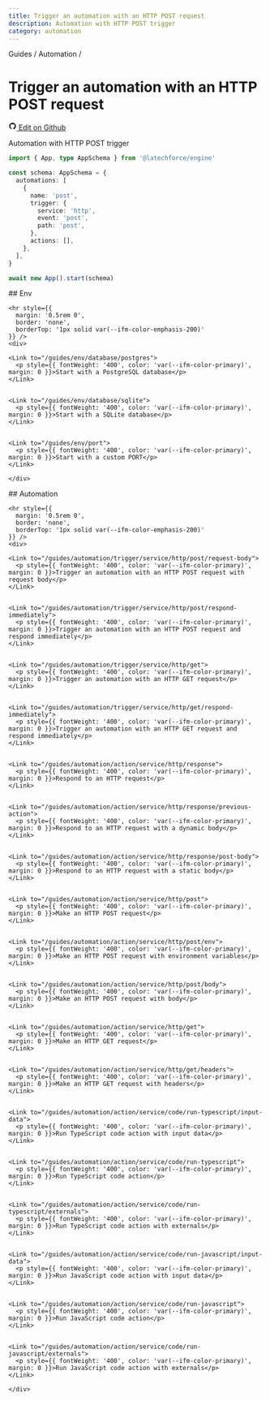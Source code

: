 ```yaml
---
title: Trigger an automation with an HTTP POST request
description: Automation with HTTP POST trigger
category: automation
---
```



<div
  style={{
    display: 'flex',
    alignItems: 'center',
    gap: '0.5rem',
    marginBottom: '1rem',
    fontSize: '0.9rem',
    color: 'var(--ifm-color-emphasis-600)',
  }}
>
  <Link to="/guides">Guides</Link>
  <span>/</span>
  <Link to="/guides#automation">Automation</Link>
  <span>/</span>
</div>

# Trigger an automation with an HTTP POST request

<div
  style={{
    display: 'flex',
    alignItems: 'center',
    gap: '0.5rem',
    marginTop: '-1rem',
    marginBottom: '1rem',
  }}
>
  <a
    href="https://github.com/latechforce/engine/edit/main/example/automation/trigger/service/http/post/index.ts"
    target="_blank"
    rel="noopener noreferrer"
    style={{
      fontSize: '0.8rem',
      color: 'var(--ifm-color-emphasis-600)',
      display: 'flex',
      alignItems: 'center',
      gap: '0.25rem',
    }}
  >
    <svg
      width="16"
      height="16"
      viewBox="0 0 24 24"
      fill="none"
      xmlns="http://www.w3.org/2000/svg"
    >
      <path
        d="M12 2C6.477 2 2 6.477 2 12c0 4.42 2.865 8.17 6.839 9.49.5.092.682-.217.682-.482 0-.237-.008-.866-.013-1.7-2.782.604-3.369-1.34-3.369-1.34-.454-1.156-1.11-1.464-1.11-1.464-.908-.62.069-.608.069-.608 1.003.07 1.531 1.03 1.531 1.03.892 1.529 2.341 1.087 2.91.832.092-.647.35-1.088.636-1.338-2.22-.253-4.555-1.11-4.555-4.943 0-1.091.39-1.984 1.029-2.683-.103-.253-.446-1.27.098-2.647 0 0 .84-.269 2.75 1.025A9.578 9.578 0 0112 6.836c.85.004 1.705.114 2.504.336 1.909-1.294 2.747-1.025 2.747-1.025.546 1.377.203 2.394.1 2.647.64.699 1.028 1.592 1.028 2.683 0 3.842-2.339 4.687-4.566 4.935.359.309.678.919.678 1.852 0 1.336-.012 2.415-.012 2.743 0 .267.18.578.688.48C19.138 20.167 22 16.418 22 12c0-5.523-4.477-10-10-10z"
        fill="currentColor"
      />
    </svg>
    <span>Edit on Github</span>
  </a>
</div>

Automation with HTTP POST trigger

```typescript title="index.ts"
import { App, type AppSchema } from '@latechforce/engine'

const schema: AppSchema = {
  automations: [
    {
      name: 'post',
      trigger: {
        service: 'http',
        event: 'post',
        path: 'post',
      },
      actions: [],
    },
  ],
}

await new App().start(schema)
```

<div style={{ display: 'flex', flexDirection: 'column', gap: '2rem', marginTop: '72px' }}>

  <div>
    ## Env
    
    <hr style={{ 
      margin: '0.5rem 0',
      border: 'none',
      borderTop: '1px solid var(--ifm-color-emphasis-200)'
    }} />
    <div>
      
    <Link to="/guides/env/database/postgres">
      <p style={{ fontWeight: '400', color: 'var(--ifm-color-primary)', margin: 0 }}>Start with a PostgreSQL database</p>
    </Link>


    <Link to="/guides/env/database/sqlite">
      <p style={{ fontWeight: '400', color: 'var(--ifm-color-primary)', margin: 0 }}>Start with a SQLite database</p>
    </Link>


    <Link to="/guides/env/port">
      <p style={{ fontWeight: '400', color: 'var(--ifm-color-primary)', margin: 0 }}>Start with a custom PORT</p>
    </Link>

    </div>

  </div>


  <div>
    ## Automation
    
    <hr style={{ 
      margin: '0.5rem 0',
      border: 'none',
      borderTop: '1px solid var(--ifm-color-emphasis-200)'
    }} />
    <div>
      
    <Link to="/guides/automation/trigger/service/http/post/request-body">
      <p style={{ fontWeight: '400', color: 'var(--ifm-color-primary)', margin: 0 }}>Trigger an automation with an HTTP POST request with request body</p>
    </Link>


    <Link to="/guides/automation/trigger/service/http/post/respond-immediately">
      <p style={{ fontWeight: '400', color: 'var(--ifm-color-primary)', margin: 0 }}>Trigger an automation with an HTTP POST request and respond immediately</p>
    </Link>


    <Link to="/guides/automation/trigger/service/http/get">
      <p style={{ fontWeight: '400', color: 'var(--ifm-color-primary)', margin: 0 }}>Trigger an automation with an HTTP GET request</p>
    </Link>


    <Link to="/guides/automation/trigger/service/http/get/respond-immediately">
      <p style={{ fontWeight: '400', color: 'var(--ifm-color-primary)', margin: 0 }}>Trigger an automation with an HTTP GET request and respond immediately</p>
    </Link>


    <Link to="/guides/automation/action/service/http/response">
      <p style={{ fontWeight: '400', color: 'var(--ifm-color-primary)', margin: 0 }}>Respond to an HTTP request</p>
    </Link>


    <Link to="/guides/automation/action/service/http/response/previous-action">
      <p style={{ fontWeight: '400', color: 'var(--ifm-color-primary)', margin: 0 }}>Respond to an HTTP request with a dynamic body</p>
    </Link>


    <Link to="/guides/automation/action/service/http/response/post-body">
      <p style={{ fontWeight: '400', color: 'var(--ifm-color-primary)', margin: 0 }}>Respond to an HTTP request with a static body</p>
    </Link>


    <Link to="/guides/automation/action/service/http/post">
      <p style={{ fontWeight: '400', color: 'var(--ifm-color-primary)', margin: 0 }}>Make an HTTP POST request</p>
    </Link>


    <Link to="/guides/automation/action/service/http/post/env">
      <p style={{ fontWeight: '400', color: 'var(--ifm-color-primary)', margin: 0 }}>Make an HTTP POST request with environment variables</p>
    </Link>


    <Link to="/guides/automation/action/service/http/post/body">
      <p style={{ fontWeight: '400', color: 'var(--ifm-color-primary)', margin: 0 }}>Make an HTTP POST request with body</p>
    </Link>


    <Link to="/guides/automation/action/service/http/get">
      <p style={{ fontWeight: '400', color: 'var(--ifm-color-primary)', margin: 0 }}>Make an HTTP GET request</p>
    </Link>


    <Link to="/guides/automation/action/service/http/get/headers">
      <p style={{ fontWeight: '400', color: 'var(--ifm-color-primary)', margin: 0 }}>Make an HTTP GET request with headers</p>
    </Link>


    <Link to="/guides/automation/action/service/code/run-typescript/input-data">
      <p style={{ fontWeight: '400', color: 'var(--ifm-color-primary)', margin: 0 }}>Run TypeScript code action with input data</p>
    </Link>


    <Link to="/guides/automation/action/service/code/run-typescript">
      <p style={{ fontWeight: '400', color: 'var(--ifm-color-primary)', margin: 0 }}>Run TypeScript code action</p>
    </Link>


    <Link to="/guides/automation/action/service/code/run-typescript/externals">
      <p style={{ fontWeight: '400', color: 'var(--ifm-color-primary)', margin: 0 }}>Run TypeScript code action with externals</p>
    </Link>


    <Link to="/guides/automation/action/service/code/run-javascript/input-data">
      <p style={{ fontWeight: '400', color: 'var(--ifm-color-primary)', margin: 0 }}>Run JavaScript code action with input data</p>
    </Link>


    <Link to="/guides/automation/action/service/code/run-javascript">
      <p style={{ fontWeight: '400', color: 'var(--ifm-color-primary)', margin: 0 }}>Run JavaScript code action</p>
    </Link>


    <Link to="/guides/automation/action/service/code/run-javascript/externals">
      <p style={{ fontWeight: '400', color: 'var(--ifm-color-primary)', margin: 0 }}>Run JavaScript code action with externals</p>
    </Link>

    </div>

  </div>
  
</div>
